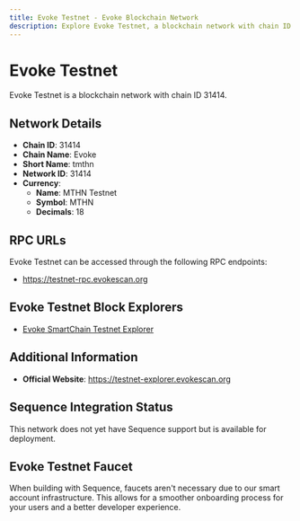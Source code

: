 ```yaml
--- 
title: Evoke Testnet - Evoke Blockchain Network
description: Explore Evoke Testnet, a blockchain network with chain ID 31414. Learn about its native currency, MTHN Testnet, and how to interact with the network.
---
```


# Evoke Testnet

Evoke Testnet is a blockchain network with chain ID 31414.

## Network Details

- **Chain ID**: 31414
- **Chain Name**: Evoke
- **Short Name**: tmthn
- **Network ID**: 31414
- **Currency**: 
  - **Name**: MTHN Testnet
  - **Symbol**: MTHN
  - **Decimals**: 18

## RPC URLs

Evoke Testnet can be accessed through the following RPC endpoints:

- https://testnet-rpc.evokescan.org

## Evoke Testnet Block Explorers

- [Evoke SmartChain Testnet Explorer](https://testnet-explorer.evokescan.org)

## Additional Information

- **Official Website**: https://testnet-explorer.evokescan.org

## Sequence Integration Status

This network does not yet have Sequence support but is available for deployment.

## Evoke Testnet Faucet

When building with Sequence, faucets aren't necessary due to our smart account infrastructure. This allows for a smoother onboarding process for your users and a better developer experience.
